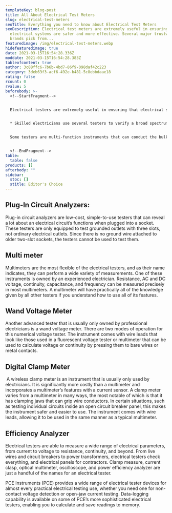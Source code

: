 ```yaml
---
templateKey: blog-post
title: All About Electrical Test Meters
slug: electrical-test-meters
seoTitle: Everything you need to know about Electrical Test Meters
seoDescription: Electrical test meters are extremely useful in ensuring that
  electrical systems are safer and more effective. Several major trustworthy
  brands pick from...
featuredimage: /img/electrical-test-meters.webp
hidefeaturedimage: true
date: 2021-03-15T16:54:28.336Z
moddate: 2021-03-15T16:54:28.383Z
tableofcontent: true
author: 3c88ffc6-7b6b-4bd7-86f9-098daf42c223
category: 3deb63f3-acf6-492e-b481-5c8ebbdaae18
rating: false
rcount: 0
rvalue: 5
beforebody: >-
  <!--StartFragment-->


  Electrical testers are extremely useful in ensuring that electrical systems are safer and more effective. Several major trustworthy brands pick from fast and straightforward to use inside the detailed selection of good quality electrical test meters. Here are just a few of the features and advantages of using electrical test meters.


  * Skilled electricians use several testers to verify a broad spectrum of electrical functions in residential and industrial electrical wiring. Some of these tests would help DIY homeowners. When it comes to working on electrical wiring, knowing how to classify these testers, understand their purposes, and how to use them can significantly increase your knowledge.


  Some testers are multi-function instruments that can conduct the bulk, if not all, of the typical electrical monitoring tasks. In contrast, others are single-function sensors that only test for one function. Electrical meters monitor AC and DC voltage levels accurately. It also tests for amperage, stability, short and open circuits, polarity, and other stuff. Any of the devices mentioned below serve this purpose.


  <!--EndFragment-->
table:
  table: false
products: []
afterbody: ""
sidebar:
  stoc: []
  stitle: Editor's Choice
---
```

<!--StartFragment-->

## **Plug-In Circuit Analyzers:**

Plug-in circuit analyzers are low-cost, simple-to-use testers that can reveal a lot about an electrical circuit’s functions when plugged into a socket. These testers are only equipped to test grounded outlets with three slots, not ordinary electrical outlets. Since there is no ground wire attached to older two-slot sockets, the testers cannot be used to test them.

## **Multi meter**

Multimeters are the most flexible of the electrical testers, and as their name indicates, they can perform a wide variety of measurements. One of these instruments is owned by an experienced electrician. Resistance, AC and DC voltage, continuity, capacitance, and frequency can be measured precisely in most multimeters. A multimeter will have practically all of the knowledge given by all other testers if you understand how to use all of its features.

## **Wand Voltage Meter**

Another advanced tester that is usually only owned by professional electricians is a wand voltage meter. There are two modes of operation for this numerical voltage tester. The instrument comes with wire leads that look like those used in a fluorescent voltage tester or multimeter that can be used to calculate voltage or continuity by pressing them to bare wires or metal contacts.

## **Digital Clamp Meter**

 A wireless clamp meter is an instrument that is usually only used by electricians. It is significantly more costly than a multimeter and incorporates a multimeter’s features with a current sensor. A clamp meter varies from a multimeter in many ways, the most notable of which is that it has clamping jaws that can grip wire conductors. In certain situations, such as testing individual circuits inside an open circuit breaker panel, this makes the instrument safer and easier to use. The instrument comes with wire leads, allowing it to be used in the same manner as a typical multimeter.

## Efficiency Analyzer

Electrical testers are able to measure a wide range of electrical parameters, from current to voltage to resistance, continuity, and beyond. From live wires and circuit breakers to power transformers, electrical testers check everything, and electrical panels for contractors. Clamp measure, current clasp, optical multimeter, oscilloscope, and power efficiency analyzer are just a handful of the names for an electrical tester.

PCE Instruments (PCE) provides a wide range of electrical tester devices for almost every practical electrical testing use, whether you need one for non-contact voltage detection or open-jaw current testing. Data-logging capability is available on some of PCE’s more sophisticated electrical testers, enabling you to calculate and save readings to memory.

<!--EndFragment-->